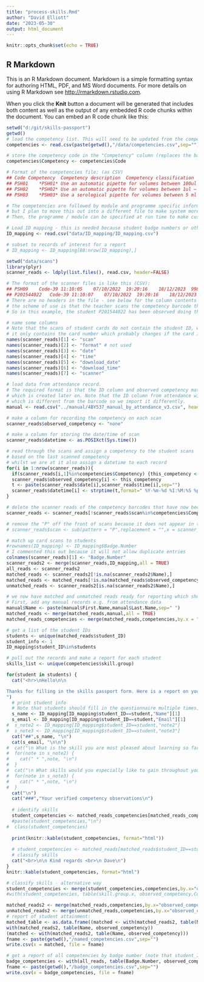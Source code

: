 ```yaml
---
title: "process-skills.Rmd"
author: "David Elliott"
date: "2023-05-30"
output: html_document
---
```


```r
knitr::opts_chunk$set(echo = TRUE)
```

## R Markdown

This is an R Markdown document. Markdown is a simple formatting syntax for authoring HTML, PDF, and MS Word documents. For more details on using R Markdown see <http://rmarkdown.rstudio.com>.

When you click the **Knit** button a document will be generated that includes both content as well as the output of any embedded R code chunks within the document. You can embed an R code chunk like this:

```r
setwd("d:/git/skills-passport")
getwd()
# load the competency list. This will need to be updated from the competencies spreadsheet if any skills are added
competencies <- read.csv(paste(getwd(),"/data/competencies.csv",sep=""))

# store the competency code in the "Competency" column (replaces the barcode which is of no use here)
competencies$Competency <- competencies$Code

# Format of the competencies file: (as CSV)
## Code	Competency	Competency description	Competency classification	skill group	type
## PSH01	*PSH01*	Use an automatic pipette for volumes between 100ul – 1000 ul	essential	Pipetting and sample handling	technical
## PSH02	*PSH02*	Use an automatic pipette for volumes between 1ul – 10 ul	desirable	Pipetting and sample handling	technical
## PSH03	*PSH03*	Use a serological pipette for volumes between 5 ml – 25 ml	desirable	Pipetting and sample handling	technical

# The competencies are followed by module and programme specific information, 
# but I plan to move this out into a different file to make system more flexible
# Then, the programme / module can be specified at run time to make customised reports

# Load ID mapping - this is needed because student badge numbers or other identifiers might not be the same as student ID
ID_mapping <- read.csv("data/ID_mapping/ID_mapping.csv")

# subset to records of interest for a report
# ID_mapping <- ID_mapping[88:nrow(ID_mapping),]
```


```r

setwd("data/scans")
library(plyr)
scanner_reads <- ldply(list.files(), read.csv, header=FALSE)

# The format of the scanner files is like this (CSV):
## PSH09	Code-39	11:10:05	07/10/2022	19:20:16	18/12/2023	998826
## P201544022	Code-39	11:10:07	07/10/2022	19:20:16	18/12/2023	998826
# There are no headers in the file - see below for the column contents
# the scheme of use is that the teacher scans the competency barcode then the student card
# So in this example, the student P201544022 has been observed doing the competency PSH09

# name some columns
# Note that the scans of student cards do not contain the student ID, we will need to match that up later
# it only contains the card number which probably changes if the card is lost and re-issued
names(scanner_reads)[1] <- "scan"
names(scanner_reads)[2] <- "format" # not used
names(scanner_reads)[3] <- "date"
names(scanner_reads)[4] <- "time"
names(scanner_reads)[5] <- "download_date"
names(scanner_reads)[6] <- "download_time"
names(scanner_reads)[7] <- "scanner"

# load data from attendance record. 
# The required format is that the ID column and observed competency match up with the format of "matched records"
# which is created later on. Note that the ID column from attendance will be the student ID 
# which is different from the barcode so we import it differently.
manual <- read.csv("../manual/4BY537_manual_by_attendance_v3.csv", header=TRUE)

# make a column for recording the competency on each scan
scanner_reads$observed_competency <- "none"

# make a column for storing the date/time of scan
scanner_reads$datetime <- as.POSIXct(Sys.time())
```



```r
# read through the scans and assign a competency to the student scans
# based on the last scanned competency
# whilst we are at it also assign a datetime to each record
for(i in 1:nrow(scanner_reads)){
  if(scanner_reads[i,1]%in%competencies$Competency) {this_competency <- scanner_reads[i,1]}
  scanner_reads$observed_competency[i] <- this_competency
  t <- paste(scanner_reads$date[i],scanner_reads$time[i],sep="")
  scanner_reads$datetime[i] <- strptime(t,format=" %Y-%m-%d %I:%M:%S %p")
}

# delete the scanner reads of the competency barcodes that have now been applied to the records
scanner_reads <- scanner_reads[!scanner_reads$scan%in%competencies$Competency,]

# remove the "P" off the front of scans because it does not appear in the attendance data
# scanner_reads$scan <- sub(pattern = "P",replacement = "",x = scanner_reads$scan )

# match up card scans to students
#rownames(ID_mapping) <- ID_mapping$Badge.Number 
# I commented this out because it will not allow duplicate entries
colnames(scanner_reads)[1] <- "Badge.Number"
scanner_reads2 <- merge(scanner_reads,ID_mapping,all = TRUE)
all_reads <- scanner_reads2
matched_reads <- scanner_reads2[!is.na(scanner_reads2$Name),]
matched_reads <- matched_reads[!is.na(matched_reads$observed_competency),]
unmatched_reads <- scanner_reads2[is.na(scanner_reads2$Name),]

# we now have matched and unmatched reads ready for reporting which should be done per student by the student ID number
# First, add any manual records e.g. from attendance data
manual$Name <- paste(manual$First.Name,manual$Last.Name,sep=" ")
matched_reads <- merge(matched_reads,manual,all = TRUE)
matched_reads_competencies <- merge(matched_reads,competencies,by.x = "observed_competency",by.y = "Competency")

# get a list of the student IDs
students <- unique(matched_reads$student_ID)
student_info <- 1
ID_mapping$student_ID%in%students

# pull out the records and make a report for each student
skills_list <- unique(competencies$skill.group)

for(student in students) {
  cat("<hr>\nHello\n\n

Thanks for filling in the skills passport form. Here is a report on your responses and the skills we have recorded for you. Please note that the recorded skills can be highly variable depending on your module selections, and we are gradually increasing the skills recording in the programme. You can optionally use this report to assist in your skills related assessments. We hope that as you continue to build up your skills passport that it will provide a valuable resource for reflecting upon your personal development and building your CV etc.\n\n
")
  # print student info
  # Note that students should fill in the questionnaire multiple times, so there can be multiple entries
  s_name <- ID_mapping[ID_mapping$student_ID==student,"Name"][1]  
  s_email <- ID_mapping[ID_mapping$student_ID==student,"Email"][1]
#  s_note2 <- ID_mapping[ID_mapping$student_ID==student,"note2"]
#  s_note3 <- ID_mapping[ID_mapping$student_ID==student,"note3"]
  cat("##",s_name, "\n")
  cat(s_email, "\n\n")
#  cat("\n What is the skill you are most pleased about learning so far in your programme? \n\n")
#  for(note in s_note2) {
#    cat(" * ",note, "\n")
#  }
#  cat("\n What skills would you especially like to gain throughout your programme? \n\n")
#  for(note in s_note3) {
#    cat(" * ",note, "\n")
#  }
  cat("\n")
  cat("###","Your verified competency observations\n")
  
  # identify skills
  student_competencies <- matched_reads_competencies[matched_reads_competencies$student_ID==student,c("observed_competency","date","skill.group","Competency.description")]
  #paste(student_competencies,"\n")
#  class(student_competencies)
  
  print(knitr::kable(student_competencies, format="html"))
  
  # student_competencies <- matched_reads[matched_reads$student_ID==student,c("observed_competency")]
  # classify skills
  cat("<br>\n\n Kind regards <br>\n Dave\n")
}
knitr::kable(student_competencies, format="html")

```

```r
# classify skills - alternative way 
student_competencies <- merge(student_competencies,competencies,by.x="observed_competency",by.y="Competency")
#with(student_competencies, table(skill.group.x, observed_competency,Competency.description.x))

matched_reads2 <- merge(matched_reads,competencies,by.x="observed_competency",by.y="Competency")
unmatched_reads2 <- merge(unmatched_reads,competencies,by.x="observed_competency",by.y="Competency")
# report of student attainment:
matched_table <- as.data.frame((matched <- with(matched_reads2, table(Name, observed_competency))))
with(matched_reads2, table(Name, observed_competency))
(matched <- with(matched_reads2, table(Name, observed_competency)))
fname <- paste(getwd(),"/named_competencies.csv",sep="")
write.csv(x = matched, file = fname)

# get a report of all competencies by badge number (note that student_ID is actually badge number here)
badge_competencies <- with(all_reads, table(Badge.Number, observed_competency))
fname <- paste(getwd(),"/badge_competencies.csv",sep="")
write.csv(x = badge_competencies, file = fname)

```

